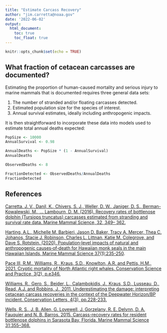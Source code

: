 ```yaml
---
title: "Estimate Carcass Recovery"
author: "jim.carretta@noaa.gov"
date: '2022-06-02'
output:
  html_document:
    toc: true
    toc_float: true
---
```


```r
knitr::opts_chunk$set(echo = TRUE)
```

## What fraction of cetacean carcasses are documented?

Estimating the proportion of human-caused mortality and serious injury to marine mammals
that is documented requires three general data sets:

1. The number of stranded and/or floating carcasses detected.
2. Estimated population size for the species of interest.
3. Annual survival estimates, ideally including anthropogenic impacts.

It is then straightforward to incorporate these data into models used to estimate total annual deaths expected:

```r
PopSize <- 10000
AnnualSurvival <- 0.98

AnnualDeaths <- PopSize * (1 - AnnualSurvival)
AnnualDeaths

ObservedDeaths <- 8

FractionDetected <- ObservedDeaths/AnnualDeaths
FractionDetected

```



## References

[Carretta, J. V., Danil, K., Chivers, S. J., Weller, D. W., Janiger, D. S., Berman-Kowalewski, M., … Lambourn, D. M. (2016). Recovery rates of bottlenose dolphin (Tursiops truncatus) carcasses estimated from stranding and survival rate data. Marine Mammal Science, 32, 349– 362.](https://doi.org/10.1111/mms.12264)

[Harting, A.L., Michelle M. Barbieri, Jason D. Baker, Tracy A. Mercer, Thea C. Johanos, Stacie J. Robinson, Charles L. Littnan, Katie M. Colegrove, and Dave S. Rotstein. (2020). Population‐level impacts of natural and anthropogenic causes‐of‐death for Hawaiian monk seals in the main Hawaiian Islands, Marine Mammal Science 37(1):235-250](https://onlinelibrary.wiley.com/doi/full/10.1111/mms.12742).

[Pace III, R.M., Williams, R., Kraus, S.D., Knowlton, A.R. and Pettis, H.M., 2021. Cryptic mortality of North Atlantic right whales. Conservation Science and Practice, 3(2), p.e346.](https://conbio.onlinelibrary.wiley.com/doi/full/10.1111/csp2.346)

[Williams, R., Gero, S., Bejder, L., Calambokidis, J., Kraus, S.D., Lusseau, D., Read, A.J. and Robbins, J., 2011. Underestimating the damage: interpreting cetacean carcass recoveries in the context of the Deepwater Horizon/BP incident. Conservation Letters, 4(3), pp.228-233.](https://doi.org/10.1111/j.1755-263X.2011.00168.x)

[Wells, R. S., J. B. Allen, G. Lovewell, J. Gorzelany, R. E. Delynn, D. A. Fauquier and N. B. Barros. 2015. Carcass-recovery rates for resident bottlenose dolphins in Sarasota Bay, Florida. Marine Mammal Science 31:355–368.](https://onlinelibrary.wiley.com/doi/10.1111/mms.12142)



